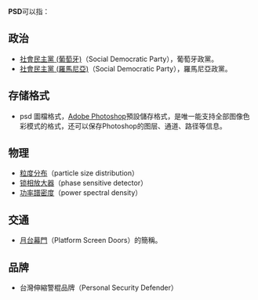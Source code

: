 {{noteTA
|G1 = IT
}}

'''PSD'''可以指：

== 政治 ==
* [[社會民主黨_(葡萄牙)|社會民主黨 (葡萄牙)]]（Social Democratic Party），葡萄牙政黨。
* [[社會民主黨_(羅馬尼亞)|社會民主黨 (羅馬尼亞)]]（Social Democratic Party），羅馬尼亞政黨。

== 存储格式 ==
* psd 圖檔格式，[[Adobe_Photoshop|Adobe Photoshop]]預設儲存格式，是唯一能支持全部图像色彩模式的格式，还可以保存Photoshop的图层、通道、路径等信息。

== 物理 ==
* [[粒度分布|粒度分布]]（particle size distribution）
* [[锁相放大器|锁相放大器]]（phase sensitive detector）
* [[功率譜密度|功率譜密度]]（power spectral density）

== 交通 ==
* [[月台幕門|月台幕門]]（Platform Screen Doors）的簡稱。

== 品牌 ==
* 台灣伸縮警棍品牌（Personal Security Defender）
	 
{{消歧义|Cat=三字拉丁字母缩写消歧义}}